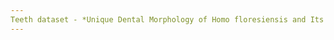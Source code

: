 ```yaml
---
Teeth dataset - *Unique Dental Morphology of Homo floresiensis and Its Evolutionary Implications*
---
```


```r

```



```r

```



```r

```


```r

```


